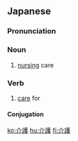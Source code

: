 ==Japanese==
{{ja-kanjitab|かい|ご|yomi=on}}

===Pronunciation===
{{ja-pron|かいご|y=o}}

===Noun===
{{ja-noun|かいご}}

# [[nursing]] care

===Verb===
{{ja-verb-suru|tr=trans|かいご}}

# [[care]] for

====Conjugation====
{{ja-suru|かいご}}

[[ko:介護]]
[[hu:介護]]
[[fi:介護]]